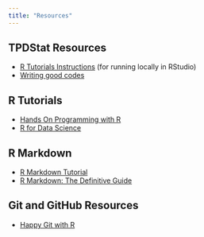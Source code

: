 ```yaml
---
title: "Resources"
---
```



## TPDStat Resources

<!-- - [Getting Software Set Up](/assignments/00-problem-set.qmd) -->
- [R Tutorials Instructions](/assignments/tutorials.qmd) (for running locally in RStudio)
- [Writing good codes](/assignments/problem-sets.qmd)

## R Tutorials

- [Hands On Programming with R](https://rstudio-education.github.io/hopr/)
- [R for Data Science](https://r4ds.had.co.nz/)

## R Markdown

- [R Markdown Tutorial](https://rmarkdown.rstudio.com/lesson-1.html)
- [R Markdown: The Definitive Guide](https://bookdown.org/yihui/rmarkdown/)

## Git and GitHub Resources

- [Happy Git with R](https://happygitwithr.com)
